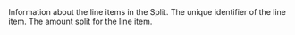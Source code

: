 <ResponseField name="LineItems" type="array (object)">
Information about the line items in the Split.

<Expandable>
<ResponseField name="Id" type="string">
The unique identifier of the line item.
</ResponseField>
<ResponseField name="Amount" type="integer">
The amount split for the line item.
</ResponseField>
</Expandable>
</ResponseField>